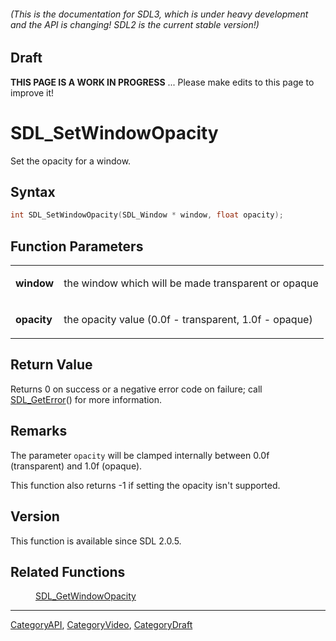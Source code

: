 ====== (This is the documentation for SDL3, which is under heavy development and the API is changing! SDL2 is the current stable version!) ======

== Draft ==

'''THIS PAGE IS A WORK IN PROGRESS''' ... Please make edits to this page to improve it!



<!-- #*^*^*^*^*See https://wiki.libsdl.org/SGFunctions for details on editing this page*^*^*^*^* -->
= SDL_SetWindowOpacity =

Set the opacity for a window.

== Syntax ==

<syntaxhighlight lang='c'>
int SDL_SetWindowOpacity(SDL_Window * window, float opacity);
</syntaxhighlight>

== Function Parameters ==

{|
|'''window'''
|the window which will be made transparent or opaque
|-
|'''opacity'''
|the opacity value (0.0f - transparent, 1.0f - opaque)
|}

== Return Value ==

Returns 0 on success or a negative error code on failure; call
[[SDL_GetError]]() for more information.

== Remarks ==

The parameter <code>opacity</code> will be clamped internally between 0.0f
(transparent) and 1.0f (opaque).

This function also returns -1 if setting the opacity isn't supported.

== Version ==

This function is available since SDL 2.0.5.

== Related Functions ==

:[[SDL_GetWindowOpacity]]

----
[[CategoryAPI]], [[CategoryVideo]], [[CategoryDraft]]
<!-- #See the Style Guide for instructions on editing the footer. -->


